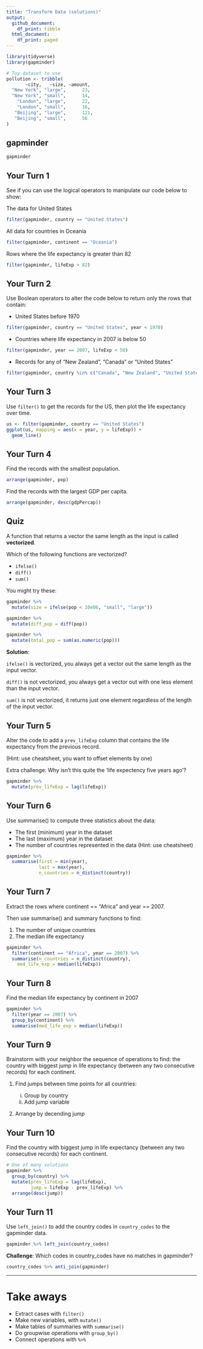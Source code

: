 ```yaml
---
title: "Transform Data (solutions)"
output:
  github_document: 
    df_print: tibble
  html_document:
    df_print: paged
---
```


<!-- This file by Charlotte Wickham is licensed under a Creative Commons Attribution 4.0 International License, adapted from the orignal work at https://github.com/rstudio/master-the-tidyverse by RStudio. -->


```r
library(tidyverse)
library(gapminder)

# Toy dataset to use
pollution <- tribble(
       ~city,   ~size, ~amount, 
  "New York", "large",      23,
  "New York", "small",      14,
    "London", "large",      22,
    "London", "small",      16,
   "Beijing", "large",      121,
   "Beijing", "small",      56
)
```

## gapminder

```r
gapminder
```

## Your Turn 1

See if you can use the logical operators to manipulate our code below to show:

The data for United States
```r
filter(gapminder, country == "United States")
```

All data for countries in Oceania
```r
filter(gapminder, continent == "Oceania")
```

Rows where the life expectancy is greater than 82
```r
filter(gapminder, lifeExp > 82)
```


## Your Turn 2

Use Boolean operators to alter the code below to return only the rows that contain:

* United States before 1970
```r
filter(gapminder, country == "United States", year < 1970)
```

*  Countries where life expectancy in 2007 is below 50

```r
filter(gapminder, year == 2007, lifeExp < 50)
```

* Records for any of "New Zealand", "Canada" or "United States"

```r
filter(gapminder, country %in% c("Canada", "New Zealand", "United States")) 
```

## Your Turn 3

Use `filter()` to get the records for the US, then plot the life expectancy over time.

```r
us <- filter(gapminder, country == "United States")
ggplot(us, mapping = aes(x = year, y = lifeExp)) +
  geom_line()
```

## Your Turn 4

Find the records with the smallest population.
```r
arrange(gapminder, pop)
```

Find the records with the largest GDP per capita.
```r
arrange(gapminder, desc(gdpPercap))
```

## Quiz 

A function that returns a vector the same length as the input is called **vectorized**.

Which of the following functions are vectorized?

  * `ifelse()`
  * `diff()`
  * `sum()`

You might try these:
```r
gapminder %>% 
  mutate(size = ifelse(pop < 10e06, "small", "large"))
```

```r
gapminder %>% 
  mutate(diff_pop = diff(pop))
```

```r
gapminder %>% 
  mutate(total_pop = sum(as.numeric(pop)))
```

**Solution**:

`ifelse()` is vectorized, you always get a vector out the same length as the input vector.
  
`diff()` is not vectorized, you always get a vector out with one less element than the input vector.

`sum()` is not vectorized, it returns just one element regardless of the length of the input vector.

## Your Turn 5

Alter the code to add a `prev_lifeExp` column that contains the life expectancy from the previous record.

(Hint: use cheatsheet, you want to offset elements by one)

Extra challenge: Why isn't this quite the 'life expectency five years ago'?

```r
gapminder %>%
  mutate(prev_lifeExp = lag(lifeExp))
```

## Your Turn 6

Use summarise() to compute three statistics about the data:

* The first (minimum) year in the dataset
* The last (maximum) year in the dataset
* The number of countries represented in the data (Hint: use cheatsheet)

```r
gapminder %>% 
  summarise(first = min(year), 
            last = max(year),
            n_countries = n_distinct(country))
```

## Your Turn 7

Extract the rows where continent == "Africa" and year == 2007. 

Then use summarise() and summary functions to find:

1. The number of unique countries
2. The median life expectancy

```r
gapminder %>% 
  filter(continent == "Africa", year == 2007) %>% 
  summarise(n_countries = n_distinct(country),
    med_life_exp = median(lifeExp))
```

## Your Turn 8

Find the median life expectancy by continent in 2007

```r
gapminder %>%
  filter(year == 2007) %>%
  group_by(continent) %>% 
  summarise(med_life_exp = median(lifeExp)) 
```

## Your Turn 9

Brainstorm with your neighbor the sequence of operations to find:  the country with biggest jump in life expectancy  (between any two consecutive records) for each continent.

1. Find jumps between time points for all countries:

    i) Group by country
    ii) Add jump variable

2. Arrange by decending jump

## Your Turn 10

Find the country with biggest jump in life expectancy (between any two consecutive records) for each continent.

```r
# One of many solutions
gapminder %>%
  group_by(country) %>%
  mutate(prev_lifeExp = lag(lifeExp),
         jump = lifeExp - prev_lifeExp) %>%
  arrange(desc(jump))
```

## Your Turn 11

Use `left_join()` to add the country codes in `country_codes` to the gapminder data.

```r
gapminder %>% left_join(country_codes)
```

**Challenge**: Which codes in country_codes have no matches in gapminder?

```r
country_codes %>% anti_join(gapminder)
```

***

# Take aways

* Extract cases with `filter()`  
* Make new variables, with `mutate()`  
* Make tables of summaries with `summarise()`  
* Do groupwise operations with `group_by()`
* Connect operations with `%>%`  
